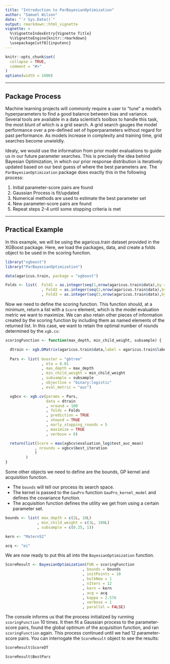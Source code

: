 ```yaml
---
title: "Introduction to ParBayesianOptimization"
author: "Samuel Wilson"
date: "`r Sys.Date()`"
output: rmarkdown::html_vignette
vignette: >
  %\VignetteIndexEntry{Vignette Title}
  %\VignetteEngine{knitr::rmarkdown}
  \usepackage[utf8]{inputenc}
---
```


```r
knitr::opts_chunk$set(
  collapse = TRUE,
  comment = "#>"
)
options(width = 1000)
```

********
## Package Process

Machine learning projects will commonly require a user to "tune" a model's hyperparameters to find a good balance between bias and variance. Several tools are available in a data scientist's toolbox to handle this task, the most blunt of which is a grid search. A grid search gauges the model performance over a pre-defined set of hyperparameters without regard for past performance. As models increase in complexity and training time, grid searches become unwieldly.

Idealy, we would use the information from prior model evaluations to guide us in our future parameter searches. This is precisely the idea behind Bayesian Optimization, in which our prior response distribution is iteratively updated based on our best guess of where the best parameters are. The ```ParBayesianOptimization``` package does exactly this in the following process:  

  1. Initial parameter-score pairs are found  
  2. Gaussian Process is fit/updated
  3. Numerical methods are used to estimate the best parameter set  
  4. New parameter-score pairs are found  
  5. Repeat steps 2-4 until some stopping criteria is met  

********
## Practical Example

In this example, we will be using the agaricus.train dataset provided in the XGBoost package. Here, we load the packages, data, and create a folds object to be used in the scoring function.
```r
library("xgboost")
library("ParBayesianOptimization")

data(agaricus.train, package = "xgboost")

Folds <- list(  Fold1 = as.integer(seq(1,nrow(agaricus.train$data),by = 3))
                , Fold2 = as.integer(seq(2,nrow(agaricus.train$data),by = 3))
                , Fold3 = as.integer(seq(3,nrow(agaricus.train$data),by = 3)))
```

Now we need to define the scoring function. This function should, at a minimum, return a list with a ```Score``` element, which is the model evaluation metric we want to maximize. We can also retain other pieces of information created by the scoring function by including them as named elements of the returned list. In this case, we want to retain the optimal number of rounds determined by the ```xgb.cv```:

```r
scoringFunction <- function(max_depth, min_child_weight, subsample) {

  dtrain <- xgb.DMatrix(agaricus.train$data,label = agaricus.train$label)
  
  Pars <- list( booster = "gbtree"
                , eta = 0.01
                , max_depth = max_depth
                , min_child_weight = min_child_weight
                , subsample = subsample
                , objective = "binary:logistic"
                , eval_metric = "auc")

  xgbcv <- xgb.cv(params = Pars,
                  data = dtrain
                  , nround = 100
                  , folds = Folds
                  , prediction = TRUE
                  , showsd = TRUE
                  , early_stopping_rounds = 5
                  , maximize = TRUE
                  , verbose = 0)

  return(list(Score = max(xgbcv$evaluation_log$test_auc_mean)
             , nrounds = xgbcv$best_iteration
             )
         )
}
```


Some other objects we need to define are the bounds, GP kernel and acquisition function. 

  + The ```bounds``` will tell our process its search space.
  + The kernel is passed to the ```GauPro``` function ```GauPro_kernel_model``` and defines the covariance function.
  + The acquisition function defines the utility we get from using a certain parameter set.

```r
bounds <- list( max_depth = c(2L, 10L)
              , min_child_weight = c(1L, 100L)
              , subsample = c(0.25, 1))

kern <- "Matern52"

acq <- "ei"
```

We are now ready to put this all into the ```BayesianOptimization``` function. 

```r
ScoreResult <- BayesianOptimization(FUN = scoringFunction
                                  , bounds = bounds
                                  , initPoints = 10
                                  , bulkNew = 1
                                  , nIters = 12
                                  , kern = kern
                                  , acq = acq
                                  , kappa = 2.576
                                  , verbose = 1
                                  , parallel = FALSE)
```

The console informs us that the process initialized by running ```scoringFunction``` 10 times. It then fit a Gaussian process to the parameter-score pairs, found the global optimum of the acquisition function, and ran ```scoringFunction``` again. This process continued until we had 12 parameter-score pairs. You can interrogate the ```ScoreResult``` object to see the results:

```r
ScoreResult$ScoreDT
```
```r
ScoreResult$BestPars
```
